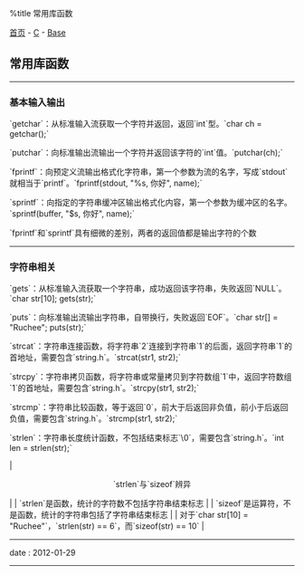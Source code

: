 %title 常用库函数

[[../../../index|首页]] - [[../index|C]] - [[index|Base]]
==常用库函数==
----
===基本输入输出===

`getchar`：从标准输入流获取一个字符并返回，返回`int`型。`char ch = getchar();`

`putchar`：向标准输出流输出一个字符并返回该字符的`int`值。`putchar(ch);`

`fprintf`：向预定义流输出格式化字符串，第一个参数为流的名字，写成`stdout`就相当于`printf`。`fprintf(stdout, "%s, 你好", name);`

`sprintf`：向指定的字符串缓冲区输出格式化内容，第一个参数为缓冲区的名字。`sprintf(buffer, "$s, 你好", name);`

`fprintf`和`sprintf`具有细微的差别，两者的返回值都是输出字符的个数
----
===字符串相关===

`gets`：从标准输入流获取一个字符串，成功返回该字符串，失败返回`NULL`。`char str[10]; gets(str);`

`puts`：向标准输出流输出字符串，自带换行，失败返回`EOF`。`char str[] = "Ruchee"; puts(str);`

`strcat`：字符串连接函数，将字符串`2`连接到字符串`1`的后面，返回字符串`1`的首地址，需要包含`string.h`。`strcat(str1, str2);`

`strcpy`：字符串拷贝函数，将字符串或常量拷贝到字符数组`1`中，返回字符数组`1`的首地址，需要包含`string.h`。`strcpy(str1, str2);`

`strcmp`：字符串比较函数，等于返回`0`，前大于后返回非负值，前小于后返回负值，需要包含`string.h`。`strcmp(str1, str2);`

`strlen`：字符串长度统计函数，不包括结束标志`\0`，需要包含`string.h`。`int len = strlen(str);`

| <center>`strlen`与`sizeof`辨异</center>                                  |
| `strlen`是函数，统计的字符数不包括字符串结束标志                         |
| `sizeof`是运算符，不是函数，统计的字符串包括了字符串结束标志             |
| 对于`char str[10] = "Ruchee"`，`strlen(str) == 6`，而`sizeof(str) == 10` |
----
<red>date</red> : 2012-01-29
----
